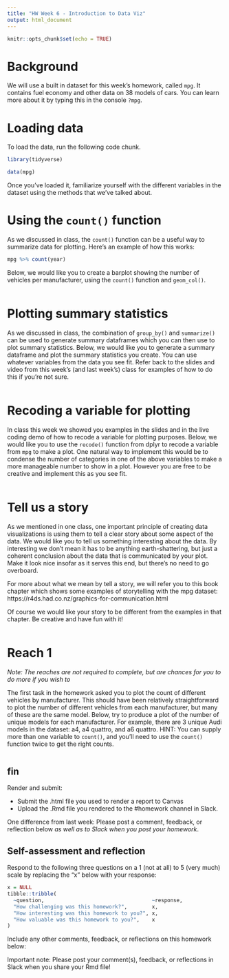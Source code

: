 ```yaml
---
title: "HW Week 6 - Introduction to Data Viz"
output: html_document
---
```


```r
knitr::opts_chunk$set(echo = TRUE)
```

# Background 

We will use a built in dataset for this week's homework, called `mpg`. It contains fuel economy and other data on 38 models of cars. You can learn more about it by typing this in the console `?mpg`.

# Loading data

To load the data, run the following code chunk. 

```r
library(tidyverse)

data(mpg)
```

Once you've loaded it, familiarize yourself with the different variables in the dataset using the methods that we've talked about.

# Using the `count()` function

As we discussed in class, the `count()` function can be a useful way to summarize data for plotting. Here's an example of how this works:

```r
mpg %>% count(year)
```

Below, we would like you to create a barplot showing the number of vehicles per manufacturer, using the `count()` function and `geom_col()`.

```r


```

# Plotting summary statistics

As we discussed in class, the combination of `group_by()` and `summarize()` can be used to generate summary dataframes which you can then use to plot summary statistics. Below, we would like you to generate a summary dataframe and plot the summary statistics you create. You can use whatever variables from the data you see fit. Refer back to the slides and video from this week's (and last week's) class for examples of how to do this if you're not sure.

```r

```

# Recoding a variable for plotting

In class this week we showed you examples in the slides and in the live coding demo of how to recode a variable for plotting purposes. Below, we would like you to use the `recode()` function from dplyr to recode a variable from `mpg` to make a plot. One natural way to implement this would be to condense the number of categories in one of the above variables to make a more manageable number to show in a plot. However you are free to be creative and implement this as you see fit.

```r

```

# Tell us a story

As we mentioned in one class, one important principle of creating data visualizations is using them to tell a clear story about some aspect of the data. We would like you to tell us something interesting about the data. By interesting we don't mean it has to be anything earth-shattering, but just a coherent conclusion about the data that is communicated by your plot. Make it look nice insofar as it serves this end, but there's no need to go overboard.

For more about what we mean by tell a story, we will refer you to this book chapter which shows some examples of storytelling with the mpg dataset:  https://r4ds.had.co.nz/graphics-for-communication.html

Of course we would like your story to be different from the examples in that chapter. Be creative and have fun with it!

```r

```

# Reach 1

*Note: The reaches are not required to complete, but are chances for you to do more if you wish to*

The first task in the homework asked you to plot the count of different vehicles by manufacturer. This should have been relatively straightforward to plot the number of different vehicles from each manufacturer, but many of these are the same model. Below, try to produce a plot of the number of unique models for each manufacturer. For example, there are 3 unique Audi models in the dataset: a4, a4 quattro, and a6 quattro. HINT: You can supply more than one variable to `count()`, and you'll need to use the `count()` function twice to get the right counts. 

```r

```

## fin

Render and submit:

- Submit the .html file you used to render a report to Canvas
- Upload the .Rmd file you rendered to the #homework channel in Slack.

One difference from last week: Please post a comment, feedback, or reflection
below *as well as to Slack when you post your homework*.

## Self-assessment and reflection

Respond to the following three questions on a 1 (not at all) to 5 (very much) 
scale by replacing the "x" below with your response:

```r
x = NULL
tibble::tribble(
  ~question,                                   ~response,
  "How challenging was this homework?",        x,
  "How interesting was this homework to you?", x,
  "How valuable was this homework to you?",    x
)
```

Include any other comments, feedback, or reflections on this homework below:


Important note: Please post your comment(s), feedback, or reflections in Slack when you share your Rmd file!